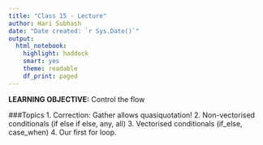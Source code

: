 ```yaml
---
title: "Class 15 - Lecture"
author: Hari Subhash
date: "Date created: `r Sys.Date()`"
output:
  html_notebook:
    highlight: haddock
    smart: yes
    theme: readable
    df_print: paged
---
```


**LEARNING OBJECTIVE:** Control the flow

###Topics
1. Correction: Gather allows quasiquotation!
2. Non-vectorised conditionals (if else if else, any, all)
3. Vectorised conditionals (if_else, case_when)
4. Our first for loop.


